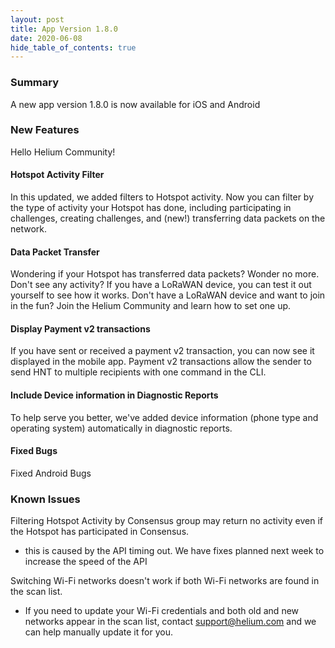 ```yaml
---
layout: post
title: App Version 1.8.0
date: 2020-06-08
hide_table_of_contents: true
---
```


### Summary

A new app version 1.8.0 is now available for iOS and Android

<!--truncate-->

### New Features

Hello Helium Community!

#### Hotspot Activity Filter

In this updated, we added filters to Hotspot activity. Now you can filter by the type of activity
your Hotspot has done, including participating in challenges, creating challenges, and (new!)
transferring data packets on the network.

#### Data Packet Transfer

Wondering if your Hotspot has transferred data packets? Wonder no more. Don't see any activity? If
you have a LoRaWAN device, you can test it out yourself to see how it works. Don't have a LoRaWAN
device and want to join in the fun? Join the Helium Community and learn how to set one up.

#### Display Payment v2 transactions

If you have sent or received a payment v2 transaction, you can now see it displayed in the mobile
app. Payment v2 transactions allow the sender to send HNT to multiple recipients with one command in
the CLI.

#### Include Device information in Diagnostic Reports

To help serve you better, we've added device information (phone type and operating system)
automatically in diagnostic reports.

#### Fixed Bugs

Fixed Android Bugs

### Known Issues

Filtering Hotspot Activity by Consensus group may return no activity even if the Hotspot has
participated in Consensus.

- this is caused by the API timing out. We have fixes planned next week to increase the speed of the
  API

Switching Wi-Fi networks doesn't work if both Wi-Fi networks are found in the scan list.

- If you need to update your Wi-Fi credentials and both old and new networks appear in the scan
  list, contact support@helium.com and we can help manually update it for you.
